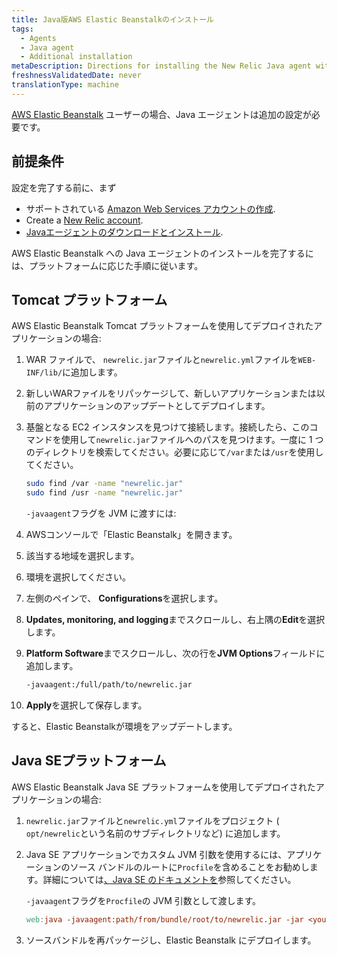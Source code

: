 ```yaml
---
title: Java版AWS Elastic Beanstalkのインストール
tags:
  - Agents
  - Java agent
  - Additional installation
metaDescription: Directions for installing the New Relic Java agent with Elastic Beanstalk.
freshnessValidatedDate: never
translationType: machine
---
```


[AWS Elastic Beanstalk](http://docs.amazonwebservices.com/elasticbeanstalk/latest/gsg/) ユーザーの場合、Java エージェントは追加の設定が必要です。

## 前提条件

設定を完了する前に、まず

* サポートされている [Amazon Web Services アカウントの作成](http://aws.amazon.com/elasticbeanstalk/).
* Create a [New Relic account](http://newrelic.com/signup).
* [Javaエージェントのダウンロードとインストール](/docs/agents/java-agent/installation/java-agent-manual-installation).

AWS Elastic Beanstalk への Java エージェントのインストールを完了するには、プラットフォームに応じた手順に従います。

## Tomcat プラットフォーム

AWS Elastic Beanstalk Tomcat プラットフォームを使用してデプロイされたアプリケーションの場合:

1. WAR ファイルで、 `newrelic.jar`ファイルと`newrelic.yml`ファイルを`WEB-INF/lib/`に追加します。

2. 新しいWARファイルをリパッケージして、新しいアプリケーションまたは以前のアプリケーションのアップデートとしてデプロイします。

3. 基盤となる EC2 インスタンスを見つけて接続します。接続したら、このコマンドを使用して`newrelic.jar`ファイルへのパスを見つけます。一度に 1 つのディレクトリを検索してください。必要に応じて`/var`または`/usr`を使用してください。

   ```sh
   sudo find /var -name "newrelic.jar"
   sudo find /usr -name "newrelic.jar"
   ```

   `-javaagent`フラグを JVM に渡すには:

4. AWSコンソールで「Elastic Beanstalk」を開きます。

5. 該当する地域を選択します。

6. 環境を選択してください。

7. 左側のペインで、 <DNT>**Configurations**</DNT>を選択します。

8. <DNT>**Updates, monitoring, and logging**</DNT>までスクロールし、右上隅の<DNT>**Edit**</DNT>を選択します。

9. <DNT>**Platform Software**</DNT>までスクロールし、次の行を<DNT>**JVM Options**</DNT>フィールドに追加します。

   ```sh
   -javaagent:/full/path/to/newrelic.jar
   ```

10. <DNT>**Apply**</DNT>を選択して保存します。

すると、Elastic Beanstalkが環境をアップデートします。

## Java SEプラットフォーム

AWS Elastic Beanstalk Java SE プラットフォームを使用してデプロイされたアプリケーションの場合:

1. `newrelic.jar`ファイルと`newrelic.yml`ファイルをプロジェクト ( `opt/newrelic`という名前のサブディレクトリなど) に追加します。

2. Java SE アプリケーションでカスタム JVM 引数を使用するには、アプリケーションのソース バンドルのルートに`Procfile`を含めることをお勧めします。詳細については[、Java SE のドキュメントを](https://docs.aws.amazon.com/elasticbeanstalk/latest/dg/java-se-platform.html)参照してください。

   `-javaagent`フラグを`Procfile`の JVM 引数として渡します。

   ```makefile
   web:java -javaagent:path/from/bundle/root/to/newrelic.jar -jar <your-application>.jar
   ```

3. ソースバンドルを再パッケージし、Elastic Beanstalk にデプロイします。